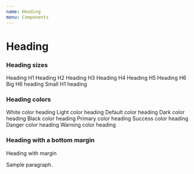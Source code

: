 ```yaml
---
name: Heading
menu: Components
---
```



# Heading

<Props of={Heading} />

### Heading sizes

<Playground>
  <Heading as="h1">Heading H1</Heading>
  <Heading as="h2">Heading H2</Heading>
  <Heading as="h3">Heading H3</Heading>
  <Heading as="h4">Heading H4</Heading>
  <Heading as="h5">Heading H5</Heading>
  <Heading as="h6">Heading H6</Heading>
  <Heading as="h6" sizing="h1">
    Big H6 heading
  </Heading>
  <Heading as="h1" sizing="h6">
    Small H1 heading
  </Heading>
</Playground>

### Heading colors

<Playground>
  <ColorBox bgColor="darkest">
    <Heading as="h3" color="white">
      White color heading
    </Heading>
  </ColorBox>
  <Heading as="h3" color="light">
    Light color heading
  </Heading>
  <Heading as="h3" color="default">
    Default color heading
  </Heading>
  <Heading as="h3" color="dark">
    Dark color heading
  </Heading>
  <Heading as="h3" color="black">
    Black color heading
  </Heading>
  <Heading as="h3" color="primary">
    Primary color heading
  </Heading>
  <Heading as="h3" color="success">
    Success color heading
  </Heading>
  <Heading as="h3" color="danger">
    Danger color heading
  </Heading>
  <Heading as="h3" color="warning">
    Warning color heading
  </Heading>
</Playground>

### Heading with a bottom margin

<Playground>
  <Heading as="h3" marginBottom={true}>
    Heading with margin
  </Heading>
  <p>Sample paragraph.</p>
</Playground>
